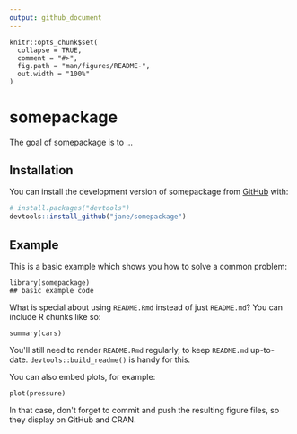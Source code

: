 ```yaml
---
output: github_document
---
```


<!-- README.md is generated from README.Rmd. Please edit that file -->

```{r, include = FALSE}
knitr::opts_chunk$set(
  collapse = TRUE,
  comment = "#>",
  fig.path = "man/figures/README-",
  out.width = "100%"
)
```

# somepackage

<!-- badges: start -->

<!-- badges: end -->

The goal of somepackage is to ...

## Installation

You can install the development version of somepackage from [GitHub](https://github.com/) with:

``` r
# install.packages("devtools")
devtools::install_github("jane/somepackage")
```

## Example

This is a basic example which shows you how to solve a common problem:

```{r example}
library(somepackage)
## basic example code
```

What is special about using `README.Rmd` instead of just `README.md`?
You can include R chunks like so:

```{r cars}
summary(cars)
```

You'll still need to render `README.Rmd` regularly, to keep `README.md` up-to-date.
`devtools::build_readme()` is handy for this.

You can also embed plots, for example:

```{r pressure, echo = FALSE}
plot(pressure)
```

In that case, don't forget to commit and push the resulting figure files, so they display on GitHub and CRAN.